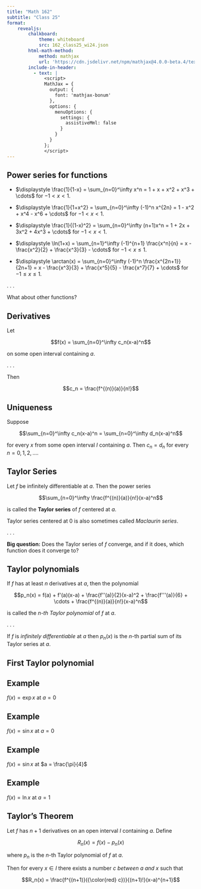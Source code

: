 ```yaml
---
title: "Math 162"
subtitle: "Class 25"
format: 
    revealjs:
        chalkboard:
            theme: whiteboard
            src: 162_class25_wi24.json
        html-math-method: 
            method: mathjax
            url: 'https://cdn.jsdelivr.net/npm/mathjax@4.0.0-beta.4/tex-mml-chtml-nofont.js'
        include-in-header:
          - text: |
              <script>
              MathJax = {
                output: {
                  font: 'mathjax-bonum'
                },
                options: {
                  menuOptions: {
                    settings: {
                      assistiveMml: false
                    }
                  }
                }
              };
              </script>
---
```


## Power series for functions {.smaller}

*   $\displaystyle \frac{1}{1-x} = \sum_{n=0}^\infty x^n = 1 + x + x^2 + x^3 + \cdots$ for $-1 < x < 1$.

*   $\displaystyle \frac{1}{1+x^2} = \sum_{n=0}^\infty (-1)^n x^{2n} = 1 - x^2 + x^4 - x^6 + \cdots$ for $-1 < x < 1$.

*   $\displaystyle \frac{1}{(1-x)^2} = \sum_{n=0}^\infty (n+1)x^n = 1 + 2x + 3x^2 + 4x^3 + \cdots$ for $-1 < x < 1$.

*   $\displaystyle \ln(1+x) = \sum_{n=1}^\infty (-1)^{n+1} \frac{x^n}{n} = x - \frac{x^2}{2} + \frac{x^3}{3} - \cdots$ for $-1 < x \le 1$.

*   $\displaystyle \arctan(x) = \sum_{n=0}^\infty (-1)^n \frac{x^{2n+1}}{2n+1} = x - \frac{x^3}{3} + \frac{x^5}{5} - \frac{x^7}{7} + \cdots$ for $-1 \le x \le 1$.

. . .

What about other functions?

## Derivatives {.smaller}

Let

$$f(x) = \sum_{n=0}^\infty c_n(x-a)^n$$

on some open interval containing $a$.

. . .

Then

$$c_n = \frac{f^{(n)}(a)}{n!}$$


## Uniqueness

Suppose

$$\sum_{n=0}^\infty c_n(x-a)^n 
= \sum_{n=0}^\infty d_n(x-a)^n$$

for every $x$ from some open interval $I$ containing $a$.  Then $c_n = d_n$ for
every $n = 0, 1, 2, \dots$.

## Taylor Series

Let $f$ be infinitely differentiable at $a$.  Then the power series

$$\sum_{n=0}^\infty \frac{f^{(n)}(a)}{n!}(x-a)^n$$

is called the __Taylor series__ of $f$ centered at $a$.

Taylor series centered at $0$ is also sometimes called _Maclaurin series_.

. . .

__Big question:__ Does the Taylor series of $f$ converge, and if it does, which
function does it converge to?

## Taylor polynomials {.smaller}

If $f$ has at least $n$ derivatives at $a$, then the polynomial

$$p_n(x) = f(a) + f'(a)(x-a) + \frac{f''(a)}{2}(x-a)^2 + \frac{f'''(a)}{6} +
\cdots + \frac{f^{(n)}(a)}{n!}(x-a)^n$$

is called the _$n$-th Taylor polynomial_ of $f$ at $a$.

. . .

If $f$ is _infinitely differentiable_ at $a$ then $p_n(x)$ is the $n$-th
partial sum of its Taylor series at $a$.

## First Taylor polynomial

## Example {.smaller}

$f(x) = \exp x$ at $a = 0$


## Example {.smaller}

$f(x) = \sin x$ at $a = 0$


## Example {.smaller}

$f(x) = \sin x$ at $a = \frac{\pi}{4}$

## Example {.smaller}

$f(x) = \ln x$ at $a = 1$

## Taylor's Theorem {.smaller}

Let $f$ has $n+1$ derivatives on an open interval $I$ containing $a$. Define

$$R_n(x) = f(x) - p_n(x)$$

where $p_n$ is the $n$-th Taylor polynomial of $f$ at $a$.

Then for every $x \in I$ there exists a number $c$ _between $a$ and $x$_ such
that 

$$R_n(x) = \frac{f^{(n+1)}({\color{red} c})}{(n+1)!}(x-a)^{n+1}$$



